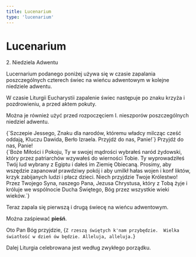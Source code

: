 ```yaml
---
title: Lucenarium
type: 'lucenarium'
---
```


# Lucenarium

<p className="relative mb-2" style={{ top: -20 }}>
  2. Niedziela Adwentu
</p>

<Note className="space-y-2">
  <p>
    Lucernarium podanego poniżej używa się w czasie zapalania poszczególnych
    czterech świec na wieńcu adwentowym w kolejne niedziele adwentu.
  </p>
  <p>
    W czasie Liturgii Eucharystii zapalenie świec następuje po znaku krzyża i
    pozdrowieniu, a przed aktem pokuty.
  </p>
  <p>
    Można je również użyć przed rozpoczęciem I. nieszporów poszczególnych
    niedziel adwentu.
  </p>
</Note>

<div className="my-2">
  <V>
    {`Szczepie Jessego, Znaku dla narodów,
      któremu władcy milcząc cześć oddają,
      Kluczu Dawida, Berło Izraela.
      Przyjdź do nas, Panie!`}
  </V>
  <R>Przyjdź do nas, Panie!</R>
</div>
<V>
  {`Boże Miłości i Pokoju, Ty w swojej mądrości
    wybrałeś naród żydowski, który przez patriarchów
    wzywałeś do wierności Tobie.
    Ty wyprowadziłeś Twój lud wybrany z Egiptu
    i dałeś im Ziemię Obiecaną.
    Prosimy, aby wszędzie zapanował prawdziwy pokój
    i aby umilkł hałas wojen i konf liktów,
    krzyk zabijanych ludzi i płacz dzieci.
    Niech przyjdzie Twoje Królestwo!
    Przez Twojego Syna, naszego Pana,
    Jezusa Chrystusa, który z Tobą żyje i króluje
    we wspólnocie Ducha Świętego,
    Bóg przez wszystkie wieki wieków.`}
</V>
<Amen />

<Note className="space-y-2 my-4">
  <p>Teraz zapala się pierwszą i drugą świecę na wieńcu adwentowym.</p>
  <p>
    Można zaśpiewać <b>pieśń</b>.
  </p>
</Note>

<V>Oto Pan Bóg przyjdzie,</V>
<R>
  {`Z rzeszą świętych k'nam przybędzie. 
  Wielka światłość w dzień ów będzie.
  Alleluja, alleluja.`}
</R>

<Note className="mt-4">
  Dalej Liturgia celebrowana jest według zwykłego porządku.
</Note>
